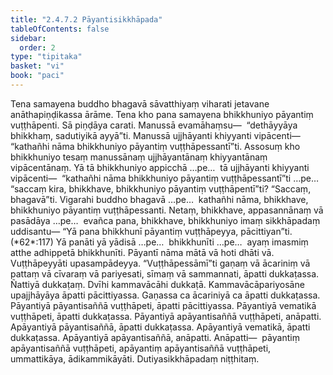 ```yaml
---
title: "2.4.7.2 Pāyantisikkhāpada"
tableOfContents: false
sidebar:
  order: 2
type: "tipitaka"
basket: "vi"
book: "paci"
---
```



<DynamicBreadcrumb />

<Division number="1072" book="paci" e="ch" v="2" p="418">

<Paragraph number="3191" book="paci">
Tena samayena buddho bhagavā sāvatthiyaṃ viharati jetavane anāthapiṇḍikassa ārāme. Tena kho pana samayena bhikkhuniyo pāyantiṃ vuṭṭhāpenti. Sā piṇḍāya carati. Manussā evamāhaṃsu—  “dethāyyāya bhikkhaṃ, sadutiyikā ayyā”ti. Manussā ujjhāyanti khiyyanti vipācenti—  “kathañhi nāma bhikkhuniyo pāyantiṃ vuṭṭhāpessantī”ti.
</Paragraph>

<Paragraph number="3192" book="paci">
Assosuṃ kho bhikkhuniyo tesaṃ manussānaṃ ujjhāyantānaṃ khiyyantānaṃ vipācentānaṃ. Yā tā bhikkhuniyo appicchā …pe…  tā ujjhāyanti khiyyanti vipācenti—  “kathañhi nāma bhikkhuniyo pāyantiṃ vuṭṭhāpessantī”ti …pe…  “saccaṃ kira, bhikkhave, bhikkhuniyo pāyantiṃ vuṭṭhāpentī”ti? “Saccaṃ, bhagavā”ti. Vigarahi buddho bhagavā …pe…  kathañhi nāma, bhikkhave, bhikkhuniyo pāyantiṃ vuṭṭhāpessanti. Netaṃ, bhikkhave, appasannānaṃ vā pasādāya …pe…  evañca pana, bhikkhave, bhikkhuniyo imaṃ sikkhāpadaṃ uddisantu—
</Paragraph>

</Division>
<Division number="1073" book="paci" e="ch" v="2" p="418">

<Paragraph number="3193" book="paci">
<Emphasis>“Yā pana bhikkhunī pāyantiṃ vuṭṭhāpeyya, pācittiyan”</Emphasis>ti. (*62*:<Emphasis>117</Emphasis>)
</Paragraph>

</Division>
<Division number="1074" book="paci" e="ch" v="2" p="418">

<Paragraph number="3194" book="paci">
<Emphasis>Yā panā</Emphasis>ti yā yādisā …pe…  <Emphasis>bhikkhunī</Emphasis>ti …pe…  ayaṃ imasmiṃ atthe adhippetā bhikkhunīti.
</Paragraph>

<Paragraph number="3195" book="paci">
<Emphasis>Pāyantī</Emphasis> nāma mātā vā hoti dhāti vā.
</Paragraph>

<Paragraph number="3196" book="paci">
<Emphasis>Vuṭṭhāpeyyā</Emphasis>ti upasampādeyya.
</Paragraph>

<Paragraph number="3197" book="paci">
“Vuṭṭhāpessāmī”ti gaṇaṃ vā ācariniṃ vā pattaṃ vā cīvaraṃ vā pariyesati, sīmaṃ vā sammannati, āpatti dukkaṭassa. Ñattiyā dukkaṭaṃ. Dvīhi kammavācāhi dukkaṭā. Kammavācāpariyosāne upajjhāyāya āpatti pācittiyassa. Gaṇassa ca ācariniyā ca āpatti dukkaṭassa.
</Paragraph>

</Division>
<Division number="1075" book="paci" e="ch" v="2" p="418">

<Paragraph number="3198" book="paci">
Pāyantiyā pāyantisaññā vuṭṭhāpeti, āpatti pācittiyassa. Pāyantiyā vematikā vuṭṭhāpeti, āpatti dukkaṭassa. Pāyantiyā apāyantisaññā vuṭṭhāpeti, anāpatti. Apāyantiyā pāyantisaññā, āpatti dukkaṭassa. Apāyantiyā vematikā, āpatti dukkaṭassa. Apāyantiyā apāyantisaññā, anāpatti.
</Paragraph>

</Division>
<Division number="1076" book="paci" e="ch" v="2" p="419">

<Paragraph number="3199" book="paci">
Anāpatti—  pāyantiṃ apāyantisaññā vuṭṭhāpeti, apāyantiṃ apāyantisaññā vuṭṭhāpeti, ummattikāya, ādikammikāyāti.

</Paragraph>
</Division>

<Paragraph number="3200" type="center" book="paci">
Dutiyasikkhāpadaṃ niṭṭhitaṃ.
</Paragraph>